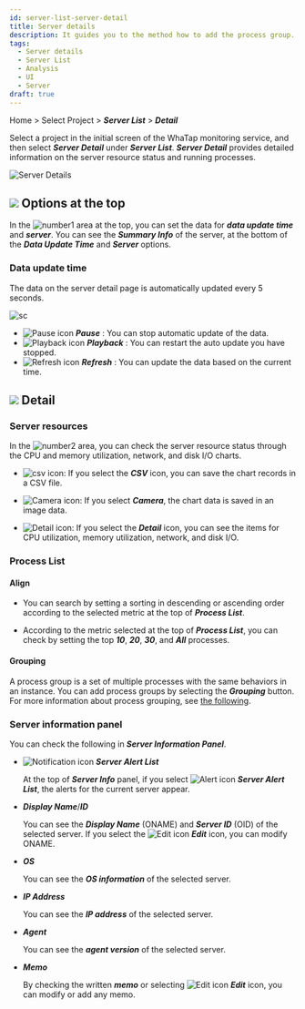 ```yaml
---
id: server-list-server-detail
title: Server details
description: It guides you to the method how to add the process group.
tags:
  - Server details
  - Server List
  - Analysis
  - UI
  - Server
draft: true
---
```


Home > Select Project > **_Server List_** > **_Detail_**

Select a project in the initial screen of the WhaTap monitoring service, and then select **_Server Detail_** under **_Server List_**. **_Server Detail_** provides detailed information on the server resource status and running processes.

![Server Details](/img/server-detail.png)

## ![](/img/number-01.png) Options at the top

In the ![number1](/img/number-01.png) area at the top, you can set the data for **_data update time_** and **_server_**. You can see the **_Summary Info_** of the server, at the bottom of the **_Data Update Time_** and **_Server_** options.

### Data update time

The data on the server detail page is automatically updated every 5 seconds. 

<div style={{textAlign: 'center'}}>

![sc](/img/server-detail-data.png)

</div>

-   ![Pause icon](/img/ic-s-pause.svg) **_Pause_** : You can stop automatic update of the data. 
-   ![Playback icon](/img/ic-play-grn.svg) **_Playback_** : You can restart the auto update you have stopped.
-   ![Refresh icon](/img/ic-refresh2.svg) **_Refresh_** : You can update the data based on the current time.

## ![](/img/number-02.png) Detail

### Server resources

In the ![number2](/img/number-02.png) area, you can check the server resource status through the CPU and memory utilization, network, and disk I/O charts.  

-   ![csv icon](/img/ic-csv-download.svg): If you select the **_CSV_** icon, you can save the chart records in a CSV file.

-   ![Camera icon](/img/ic-camera.svg): If you select **_Camera_**, the chart data is saved in an image data.

-   ![Detail icon](/img/ic-zoom-in.svg): If you select the **_Detail_** icon, you can see the items for CPU utilization, memory utilization, network, and disk I/O.

### Process List

#### Align

-   You can search by setting a sorting in descending or ascending order according to the selected metric at the top of **_Process List_**. 

-   According to the metric selected at the top of **_Process List_**, you can check by setting the top **_10_**, **_20_**, **_30_**, and **_All_** processes. 

#### Grouping

A process group is a set of multiple processes with the same behaviors in an instance. You can add process groups by selecting the **_Grouping_** button. For more information about process grouping, see [the following](server-detail-process-group).

### Server information panel

You can check the following in **_Server Information Panel_**. 

-   ![Notification icon](/img/ic-alert.svg) **_Server Alert List_**

    At the top of **_Server Info_** panel, if you select ![Alert icon](/img/ic-alert.svg) **_Server Alert List_**, the alerts for the current server appear.

-   **_Display Name_**/**_ID_**

    You can see the **_Display Name_** (ONAME) and **_Server ID_** (OID) of the selected server. If you select the ![Edit icon](/img/ic-edit.svg) **_Edit_** icon, you can modify ONAME.

-   **_OS_**

    You can see the **_OS information_** of the selected server.

-   **_IP Address_**

    You can see the **_IP address_** of the selected server.

-   **_Agent_**

    You can see the **_agent version_** of the selected server.

-   **_Memo_**

    By checking the written **_memo_** or selecting ![Edit icon](/img/ic-edit.svg) **_Edit_** icon, you can modify or add any memo.

<!-- 

서버 정보 요약

IP 주소, 운영체제, CPU 코어 개수, 메모리, OS 등을 확인할 수 있습니다.


프로세스 목록

프로세스 상세 정보를 확인할 수 있습니다.

-->
